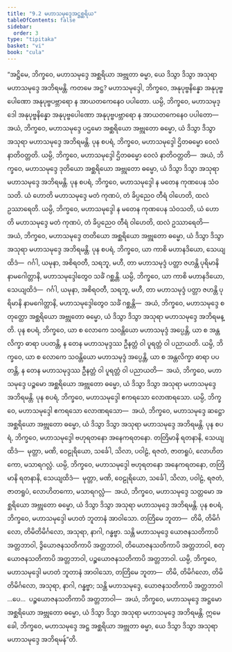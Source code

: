 ```yaml
---
title: "9.2 မဟာသမုဒ္ဒေအဋ္ဌစ္ဆရိယ"
tableOfContents: false
sidebar:
  order: 3
type: "tipitaka"
basket: "vi"
book: "cula"
---
```



<DynamicBreadcrumb />

<Division number="384" book="cula">

<Paragraph number="1859" book="cula">
“အဋ္ဌိမေ, ဘိက္ခဝေ, မဟာသမုဒ္ဒေ အစ္ဆရိယာ အဗ္ဘုတာ ဓမ္မာ, ယေ ဒိသွာ ဒိသွာ အသုရာ မဟာသမုဒ္ဒေ အဘိရမန္တိ. ကတမေ အဋ္ဌ?
</Paragraph>

<Paragraph number="1860" book="cula">
မဟာသမုဒ္ဒေါ, ဘိက္ခဝေ, အနုပုဗ္ဗနိန္နော အနုပုဗ္ဗပေါဏော အနုပုဗ္ဗပဗ္ဘာရော န အာယတကေနေဝ ပပါတော. ယမ္ပိ, ဘိက္ခဝေ, မဟာသမုဒ္ဒေါ အနုပုဗ္ဗနိန္နော အနုပုဗ္ဗပေါဏော အနုပုဗ္ဗပဗ္ဘာရော န အာယတကေနေဝ ပပါတော—  အယံ, ဘိက္ခဝေ, မဟာသမုဒ္ဒေ ပဌမော အစ္ဆရိယော အဗ္ဘုတော ဓမ္မော, ယံ ဒိသွာ ဒိသွာ အသုရာ မဟာသမုဒ္ဒေ အဘိရမန္တိ.
</Paragraph>

<Paragraph number="1861" book="cula">
ပုန စပရံ, ဘိက္ခဝေ, မဟာသမုဒ္ဒေါ ဌိတဓမ္မော ဝေလံ နာတိဝတ္တတိ. ယမ္ပိ, ဘိက္ခဝေ, မဟာသမုဒ္ဒေါ ဌိတဓမ္မော ဝေလံ နာတိဝတ္တတိ—  အယံ, ဘိက္ခဝေ, မဟာသမုဒ္ဒေ ဒုတိယော အစ္ဆရိယော အဗ္ဘုတော ဓမ္မော, ယံ ဒိသွာ ဒိသွာ အသုရာ မဟာသမုဒ္ဒေ အဘိရမန္တိ.
</Paragraph>

<Paragraph number="1862" book="cula">
ပုန စပရံ, ဘိက္ခဝေ, မဟာသမုဒ္ဒေါ န မတေန ကုဏပေန သံဝသတိ. ယံ ဟောတိ မဟာသမုဒ္ဒေ မတံ ကုဏပံ, တံ ခိပ္ပညေဝ တီရံ ဝါဟေတိ, ထလံ ဥဿာရေတိ. ယမ္ပိ, ဘိက္ခဝေ, မဟာသမုဒ္ဒေါ န မတေန ကုဏပေန သံဝသတိ, ယံ ဟောတိ မဟာသမုဒ္ဒေ မတံ ကုဏပံ, တံ ခိပ္ပညေဝ တီရံ ဝါဟေတိ, ထလံ ဥဿာရေတိ—  အယံ, ဘိက္ခဝေ, မဟာသမုဒ္ဒေ တတိယော အစ္ဆရိယော အဗ္ဘုတော ဓမ္မော, ယံ ဒိသွာ ဒိသွာ အသုရာ မဟာသမုဒ္ဒေ အဘိရမန္တိ.
</Paragraph>

<Paragraph number="1863" book="cula">
ပုန စပရံ, ဘိက္ခဝေ, ယာ ကာစိ မဟာနဒိယော, သေယျထိဒံ—  ဂင်္ဂါ, ယမုနာ, အစိရဝတီ, သရဘူ, မဟီ, တာ မဟာသမုဒ္ဒံ ပတ္တာ ဇဟန္တိ ပုရိမာနိ နာမဂေါတ္တာနိ, မဟာသမုဒ္ဒေါတွေဝ သင်္ခံ ဂစ္ဆန္တိ. ယမ္ပိ, ဘိက္ခဝေ, ယာ ကာစိ မဟာနဒိယော, သေယျထိဒံ—  ဂင်္ဂါ, ယမုနာ, အစိရဝတီ, သရဘူ, မဟီ, တာ မဟာသမုဒ္ဒံ ပတ္တာ ဇဟန္တိ ပုရိမာနိ နာမဂေါတ္တာနိ, မဟာသမုဒ္ဒေါတွေဝ သင်္ခံ ဂစ္ဆန္တိ—  အယံ, ဘိက္ခဝေ, မဟာသမုဒ္ဒေ စတုတ္ထော အစ္ဆရိယော အဗ္ဘုတော ဓမ္မော, ယံ ဒိသွာ ဒိသွာ အသုရာ မဟာသမုဒ္ဒေ အဘိရမန္တိ.
</Paragraph>

<Paragraph number="1864" book="cula">
ပုန စပရံ, ဘိက္ခဝေ, ယာ စ လောကေ သဝန္တိယော မဟာသမုဒ္ဒံ အပ္ပေန္တိ, ယာ စ အန္တလိက္ခာ ဓာရာ ပပတန္တိ, န တေန မဟာသမုဒ္ဒဿ ဦနတ္တံ ဝါ ပူရတ္တံ ဝါ ပညာယတိ. ယမ္ပိ, ဘိက္ခဝေ, ယာ စ လောကေ သဝန္တိယော မဟာသမုဒ္ဒံ အပ္ပေန္တိ, ယာ စ အန္တလိက္ခာ ဓာရာ ပပတန္တိ, န တေန မဟာသမုဒ္ဒဿ ဦနတ္တံ ဝါ ပူရတ္တံ ဝါ ပညာယတိ—  အယံ, ဘိက္ခဝေ, မဟာသမုဒ္ဒေ ပဉ္စမော အစ္ဆရိယော အဗ္ဘုတော ဓမ္မော, ယံ ဒိသွာ ဒိသွာ အသုရာ မဟာသမုဒ္ဒေ အဘိရမန္တိ.
</Paragraph>

<Paragraph number="1865" book="cula">
ပုန စပရံ, ဘိက္ခဝေ, မဟာသမုဒ္ဒေါ ဧကရသော လောဏရသော. ယမ္ပိ, ဘိက္ခဝေ, မဟာသမုဒ္ဒေါ ဧကရသော လောဏရသော—  အယံ, ဘိက္ခဝေ, မဟာသမုဒ္ဒေ ဆဋ္ဌော အစ္ဆရိယော အဗ္ဘုတော ဓမ္မော, ယံ ဒိသွာ ဒိသွာ အသုရာ မဟာသမုဒ္ဒေ အဘိရမန္တိ.
</Paragraph>

<Paragraph number="1866" book="cula">
ပုန စပရံ, ဘိက္ခဝေ, မဟာသမုဒ္ဒေါ ဗဟုရတနော အနေကရတနော. တတြိမာနိ ရတနာနိ, သေယျထိဒံ—  မုတ္တာ, မဏိ, ဝေဠုရိယော, သင်္ခေါ, သိလာ, ပဝါဠံ, ရဇတံ, ဇာတရူပံ, လောဟိတကော, မသာရဂလ္လံ. ယမ္ပိ, ဘိက္ခဝေ, မဟာသမုဒ္ဒေါ ဗဟုရတနော အနေကရတနော, တတြိမာနိ ရတနာနိ, သေယျထိဒံ—  မုတ္တာ, မဏိ, ဝေဠုရိယော, သင်္ခေါ, သိလာ, ပဝါဠံ, ရဇတံ, ဇာတရူပံ, လောဟိတကော, မသာရဂလ္လံ—  အယံ, ဘိက္ခဝေ, မဟာသမုဒ္ဒေ သတ္တမော အစ္ဆရိယော အဗ္ဘုတော ဓမ္မော, ယံ ဒိသွာ ဒိသွာ အသုရာ မဟာသမုဒ္ဒေ အဘိရမန္တိ.
</Paragraph>

<Paragraph number="1867" book="cula">
ပုန စပရံ, ဘိက္ခဝေ, မဟာသမုဒ္ဒေါ မဟတံ ဘူတာနံ အာဝါသော. တတြိမေ ဘူတာ—  တိမိ, တိမိင်္ဂလော, တိမိတိမိင်္ဂလော, အသုရာ, နာဂါ, ဂန္ဓဗ္ဗာ. သန္တိ မဟာသမုဒ္ဒေ ယောဇနသတိကာပိ အတ္တဘာဝါ, ဒွိယောဇနသတိကာပိ အတ္တဘာဝါ, တိယောဇနသတိကာပိ အတ္တဘာဝါ, စတုယောဇနသတိကာပိ အတ္တဘာဝါ, ပဉ္စယောဇနသတိကာပိ အတ္တဘာဝါ. ယမ္ပိ, ဘိက္ခဝေ, မဟာသမုဒ္ဒေါ မဟတံ ဘူတာနံ အာဝါသော, တတြိမေ ဘူတာ—  တိမိ, တိမိင်္ဂလော, တိမိတိမိင်္ဂလော, အသုရာ, နာဂါ, ဂန္ဓဗ္ဗာ; သန္တိ မဟာသမုဒ္ဒေ, ယောဇနသတိကာပိ အတ္တဘာဝါ …ပေ…  ပဉ္စယောဇနသတိကာပိ အတ္တဘာဝါ—  အယံ, ဘိက္ခဝေ, မဟာသမုဒ္ဒေ အဋ္ဌမော အစ္ဆရိယော အဗ္ဘုတော ဓမ္မော, ယံ ဒိသွာ ဒိသွာ အသုရာ မဟာသမုဒ္ဒေ အဘိရမန္တိ. ဣမေ ခေါ, ဘိက္ခဝေ, မဟာသမုဒ္ဒေ အဋ္ဌ အစ္ဆရိယာ အဗ္ဘုတာ ဓမ္မာ, ယေ ဒိသွာ ဒိသွာ အသုရာ မဟာသမုဒ္ဒေ အဘိရမန်”တိ.
</Paragraph>
</Division>
